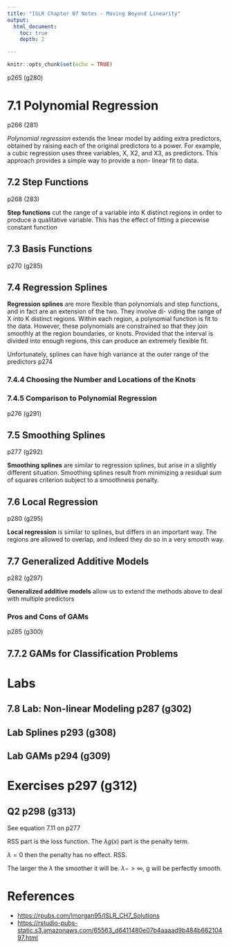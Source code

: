 ```yaml
---
title: "ISLR Chapter 07 Notes - Moving Beyond Linearity"
output:
  html_document:
    toc: true
    depth: 2    

---
```


```r
knitr::opts_chunk$set(echo = TRUE)
```

p265 (g280)

# 7.1 Polynomial Regression

p266 (281)

*Polynomial regression* extends the linear model by adding extra predictors, obtained by raising each of the original predictors to a power. For example, a cubic regression uses three variables, X, X2, and X3, as predictors. This approach provides a simple way to provide a non- linear fit to data.

## 7.2 Step Functions

p268 (283)

**Step functions** cut the range of a variable into K distinct regions in order to produce a qualitative variable. This has the effect of fitting a piecewise constant function

## 7.3 Basis Functions

p270 (g285)

## 7.4 Regression Splines

**Regression splines** are more flexible than polynomials and step functions, and in fact are an extension of the two. They involve di- viding the range of X into K distinct regions. Within each region, a polynomial function is fit to the data. However, these polynomials are constrained so that they join smoothly at the region boundaries, or knots. Provided that the interval is divided into enough regions, this can produce an extremely flexible fit.

Unfortunately, splines can have high variance at the outer range of the predictors p274

### 7.4.4 Choosing the Number and Locations of the Knots

### 7.4.5 Comparison to Polynomial Regression

p276 (g291)

## 7.5 Smoothing Splines

p277 (g292)

**Smoothing splines** are similar to regression splines, but arise in a slightly different situation. Smoothing splines result from minimizing a residual sum of squares criterion subject to a smoothness penalty.

## 7.6 Local Regression

p280 (g295)

**Local regression** is similar to splines, but differs in an important way. The regions are allowed to overlap, and indeed they do so in a very smooth way.

## 7.7 Generalized Additive Models

p282 (g297)

**Generalized additive models** allow us to extend the methods above to deal with multiple predictors

### Pros and Cons of GAMs

p285 (g300)

## 7.7.2 GAMs for Classification Problems

# Labs

## 7.8 Lab: Non-linear Modeling p287 (g302)

## Lab Splines p293 (g308)

## Lab GAMs p294 (g309)

# Exercises p297 (g312)

## Q2 p298 (g313)

See equation 7.11 on p277

RSS part is the loss function. The $\lambda g(x)$ part is the penalty term.

$\lambda = 0$ then the penalty has no effect. RSS.

The larger the $\lambda$ the smoother it will be. $\lambda -> \infty$, g will be perfectly smooth.

# References

-   <https://rpubs.com/lmorgan95/ISLR_CH7_Solutions>
-   <https://rstudio-pubs-static.s3.amazonaws.com/65563_d6411480e07b4aaaad9b484b66210497.html>
